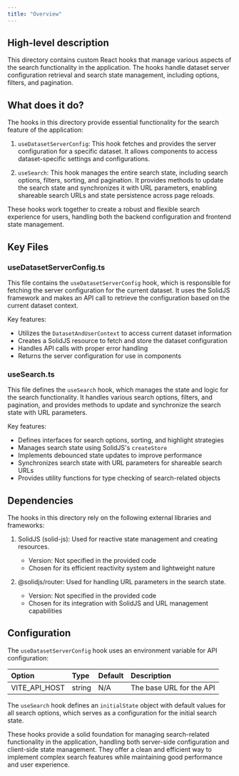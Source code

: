 ```yaml
---
title: "Overview"
---
```


## High-level description
This directory contains custom React hooks that manage various aspects of the search functionality in the application. The hooks handle dataset server configuration retrieval and search state management, including options, filters, and pagination.

## What does it do?
The hooks in this directory provide essential functionality for the search feature of the application:

1. `useDatasetServerConfig`: This hook fetches and provides the server configuration for a specific dataset. It allows components to access dataset-specific settings and configurations.

2. `useSearch`: This hook manages the entire search state, including search options, filters, sorting, and pagination. It provides methods to update the search state and synchronizes it with URL parameters, enabling shareable search URLs and state persistence across page reloads.

These hooks work together to create a robust and flexible search experience for users, handling both the backend configuration and frontend state management.

## Key Files

### useDatasetServerConfig.ts
This file contains the `useDatasetServerConfig` hook, which is responsible for fetching the server configuration for the current dataset. It uses the SolidJS framework and makes an API call to retrieve the configuration based on the current dataset context.

Key features:
- Utilizes the `DatasetAndUserContext` to access current dataset information
- Creates a SolidJS resource to fetch and store the dataset configuration
- Handles API calls with proper error handling
- Returns the server configuration for use in components

### useSearch.ts
This file defines the `useSearch` hook, which manages the state and logic for the search functionality. It handles various search options, filters, and pagination, and provides methods to update and synchronize the search state with URL parameters.

Key features:
- Defines interfaces for search options, sorting, and highlight strategies
- Manages search state using SolidJS's `createStore`
- Implements debounced state updates to improve performance
- Synchronizes search state with URL parameters for shareable search URLs
- Provides utility functions for type checking of search-related objects

## Dependencies
The hooks in this directory rely on the following external libraries and frameworks:

1. SolidJS (solid-js): Used for reactive state management and creating resources.
   - Version: Not specified in the provided code
   - Chosen for its efficient reactivity system and lightweight nature

2. @solidjs/router: Used for handling URL parameters in the search state.
   - Version: Not specified in the provided code
   - Chosen for its integration with SolidJS and URL management capabilities

## Configuration
The `useDatasetServerConfig` hook uses an environment variable for API configuration:

| Option | Type | Default | Description |
|:-------|:-----|:--------|:------------|
| VITE_API_HOST | string | N/A | The base URL for the API |

The `useSearch` hook defines an `initialState` object with default values for all search options, which serves as a configuration for the initial search state.

These hooks provide a solid foundation for managing search-related functionality in the application, handling both server-side configuration and client-side state management. They offer a clean and efficient way to implement complex search features while maintaining good performance and user experience.